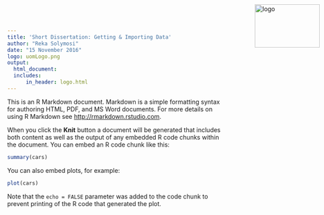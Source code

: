 ```yaml
---
title: 'Short Dissertation: Getting & Importing Data'
author: "Reka Solymosi"
date: "15 November 2016"
logo: uomLogo.png
output:
  html_document:
  includes:
      in_header: logo.html
---
```

<img src="uomLogo.png" alt="logo" height="100" width="150" style="position:absolute;top:10px;right:10px;" />

This is an R Markdown document. Markdown is a simple formatting syntax for authoring HTML, PDF, and MS Word documents. For more details on using R Markdown see <http://rmarkdown.rstudio.com>.

When you click the **Knit** button a document will be generated that includes both content as well as the output of any embedded R code chunks within the document. You can embed an R code chunk like this:

```r
summary(cars)
```

You can also embed plots, for example:

```r
plot(cars)
```

Note that the `echo = FALSE` parameter was added to the code chunk to prevent printing of the R code that generated the plot.
